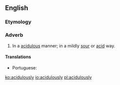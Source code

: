 ==English==

===Etymology===
{{suffix|en|acidulous|ly}}

===Adverb===
{{en-adv}}

# In a [[acidulous]] manner; in a mildly [[sour]] or [[acid]] way.

====Translations====
{{trans-top|in a acidulous manner}}
* Portuguese: {{t|pt|acidulamente}}
{{trans-mid}}
{{trans-bottom}}

[[ko:acidulously]]
[[io:acidulously]]
[[pl:acidulously]]